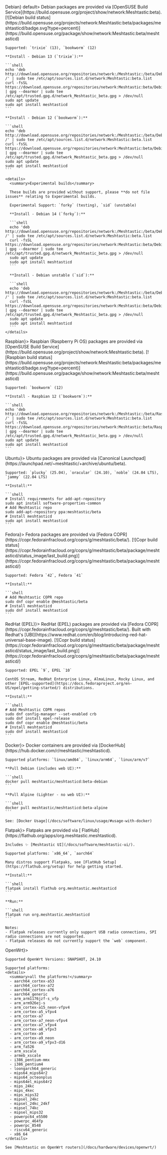 
<Tabs groupId="operating-systems" queryString="os">
  <TabItem value="debian" label={<><Icon icon="mdi:debian" style={{ marginRight: "0.25rem" }} height="1.5rem" /> Debian</>} default>
    Debian packages are provided via [OpenSUSE Build Service](https://build.opensuse.org/project/show/network:Meshtastic:beta).
     [![Debian build status](https://build.opensuse.org/projects/network:Meshtastic:beta/packages/meshtasticd/badge.svg?type=percent)](https://build.opensuse.org/package/show/network:Meshtastic:beta/meshtasticd)

    Supported: `trixie` (13), `bookworm` (12)

    **Install - Debian 13 (`trixie`):**

    ```shell
    echo 'deb http://download.opensuse.org/repositories/network:/Meshtastic:/beta/Debian_13/ /' | sudo tee /etc/apt/sources.list.d/network:Meshtastic:beta.list
    curl -fsSL https://download.opensuse.org/repositories/network:Meshtastic:beta/Debian_13/Release.key | gpg --dearmor | sudo tee /etc/apt/trusted.gpg.d/network_Meshtastic_beta.gpg > /dev/null
    sudo apt update
    sudo apt install meshtasticd
    ```

    **Install - Debian 12 (`bookworm`):**

    ```shell
    echo 'deb http://download.opensuse.org/repositories/network:/Meshtastic:/beta/Debian_12/ /' | sudo tee /etc/apt/sources.list.d/network:Meshtastic:beta.list
    curl -fsSL https://download.opensuse.org/repositories/network:Meshtastic:beta/Debian_12/Release.key | gpg --dearmor | sudo tee /etc/apt/trusted.gpg.d/network_Meshtastic_beta.gpg > /dev/null
    sudo apt update
    sudo apt install meshtasticd
    ```

    <details>
      <summary>Experimental builds</summary>

      These builds are provided without support, please **do not file issues** relating to Experimental builds.

      Experimental Support: `forky` (testing), `sid` (unstable)

      **Install - Debian 14 (`forky`):**

      ```shell
      echo 'deb http://download.opensuse.org/repositories/network:/Meshtastic:/beta/Debian_Testing/ /' | sudo tee /etc/apt/sources.list.d/network:Meshtastic:beta.list
      curl -fsSL https://download.opensuse.org/repositories/network:Meshtastic:beta/Debian_Testing/Release.key | gpg --dearmor | sudo tee /etc/apt/trusted.gpg.d/network_Meshtastic_beta.gpg > /dev/null
      sudo apt update
      sudo apt install meshtasticd
      ```

      **Install - Debian unstable (`sid`):**

      ```shell
      echo 'deb http://download.opensuse.org/repositories/network:/Meshtastic:/beta/Debian_Unstable/ /' | sudo tee /etc/apt/sources.list.d/network:Meshtastic:beta.list
      curl -fsSL https://download.opensuse.org/repositories/network:Meshtastic:beta/Debian_Unstable/Release.key | gpg --dearmor | sudo tee /etc/apt/trusted.gpg.d/network_Meshtastic_beta.gpg > /dev/null
      sudo apt update
      sudo apt install meshtasticd
      ```
    </details>

  </TabItem>
  <TabItem value="raspbian" label={<><Icon icon="cib:raspberry-pi" style={{ marginRight: "0.25rem" }} height="1.5rem" /> Raspbian</>}>
    Raspbian (Raspberry Pi OS) packages are provided via [OpenSUSE Build Service](https://build.opensuse.org/project/show/network:Meshtastic:beta).
     [![Raspbian build status](https://build.opensuse.org/projects/network:Meshtastic:beta/packages/meshtasticd/badge.svg?type=percent)](https://build.opensuse.org/package/show/network:Meshtastic:beta/meshtasticd)

    Supported: `bookworm` (12)

    **Install - Raspbian 12 (`bookworm`):**

    ```shell
    echo 'deb http://download.opensuse.org/repositories/network:/Meshtastic:/beta/Raspbian_12/ /' | sudo tee /etc/apt/sources.list.d/network:Meshtastic:beta.list
    curl -fsSL https://download.opensuse.org/repositories/network:Meshtastic:beta/Raspbian_12/Release.key | gpg --dearmor | sudo tee /etc/apt/trusted.gpg.d/network_Meshtastic_beta.gpg > /dev/null
    sudo apt update
    sudo apt install meshtasticd
    ```

  </TabItem>
  <TabItem value="ubuntu" label={<><Icon icon="mdi:ubuntu" style={{ marginRight: "0.25rem" }} height="1.5rem" /> Ubuntu</>}>
    Ubuntu packages are provided via [Canonical Launchpad](https://launchpad.net/~meshtastic/+archive/ubuntu/beta).

    Supported: `plucky` (25.04), `oracular` (24.10), `noble` (24.04 LTS), `jammy` (22.04 LTS)

    **Install:**

    ```shell
    # Install requirements for add-apt-repository
    sudo apt install software-properties-common
    # Add Meshtastic repo
    sudo add-apt-repository ppa:meshtastic/beta
    # Install meshtasticd
    sudo apt install meshtasticd
    ```

  </TabItem>
  <TabItem value="fedora" label={<><Icon icon="mdi:fedora" style={{ marginRight: "0.25rem" }} height="1.5rem" /> Fedora</>}>
    Fedora packages are provided via [Fedora COPR](https://copr.fedorainfracloud.org/coprs/g/meshtastic/beta/).
    [![Copr build status](https://copr.fedorainfracloud.org/coprs/g/meshtastic/beta/package/meshtasticd/status_image/last_build.png)](https://copr.fedorainfracloud.org/coprs/g/meshtastic/beta/package/meshtasticd/)

    Supported: Fedora `42`, Fedora `41`

    **Install:**

    ```shell
    # Add Meshtastic COPR repo
    sudo dnf copr enable @meshtastic/beta
    # Install meshtasticd
    sudo dnf install meshtasticd
    ```

  </TabItem>
  <TabItem value="epel" label={<><Icon icon="mdi:redhat" style={{ marginRight: "0.25rem" }} height="1.5rem" /> RedHat (EPEL)</>}>
    RedHat (EPEL) packages are provided via [Fedora COPR](https://copr.fedorainfracloud.org/coprs/g/meshtastic/beta/).
    Built with Redhat's [UBI](https://www.redhat.com/en/blog/introducing-red-hat-universal-base-image).
    [![Copr build status](https://copr.fedorainfracloud.org/coprs/g/meshtastic/beta/package/meshtasticd/status_image/last_build.png)](https://copr.fedorainfracloud.org/coprs/g/meshtastic/beta/package/meshtasticd/)

    Supported: EPEL `9`, EPEL `10`

    CentOS Stream, RedHat Enterprise Linux, AlmaLinux, Rocky Linux, and other [EPEL-supported](https://docs.fedoraproject.org/en-US/epel/getting-started/) distributions.

    **Install:**

    ```shell
    # Add Meshtastic COPR repos
    sudo dnf config-manager --set-enabled crb
    sudo dnf install epel-release
    sudo dnf copr enable @meshtastic/beta
    # Install meshtasticd
    sudo dnf install meshtasticd
    ```

  </TabItem>
  <TabItem value="docker" label={<><Icon icon="mdi:docker" style={{ marginRight: "0.25rem" }} height="1.5rem" /> Docker</>}>
    Docker containers are provided via [DockerHub](https://hub.docker.com/r/meshtastic/meshtasticd).

    Supported platforms: `linux/amd64`, `linux/arm64`, `linux/arm/v7`

    **Pull Debian (includes web UI):**

    ```shell
    docker pull meshtastic/meshtasticd:beta-debian
    ```

    **Pull Alpine (Lighter - no web UI):**

    ```shell
    docker pull meshtastic/meshtasticd:beta-alpine
    ```

    See: [Docker Usage](/docs/software/linux/usage/#usage-with-docker)

  </TabItem>
  <TabItem value="flatpak" label={<><Icon icon="simple-icons:flatpak" style={{ marginRight: "0.25rem" }} height="1.5rem" /> Flatpak</>}>
    Flatpaks are provided via [<Icon icon="simple-icons:flathub" /> FlatHub](https://flathub.org/apps/org.meshtastic.meshtasticd).

    Includes ✨ [Meshtastic UI](/docs/software/meshtastic-ui/).

    Supported platforms: `x86_64`, `aarch64`

    Many distros support Flatpaks, see [FlatHub Setup](https://flathub.org/setup) for help getting started.

    **Install:**

    ```shell
    flatpak install flathub org.meshtastic.meshtasticd
    ```

    **Run:**

    ```shell
    flatpak run org.meshtastic.meshtasticd
    ```

    Notes:
    - Flatpak releases currently only support USB radio connections, SPI radio connections are not supported.
    - Flatpak releases do not currently support the `web` component.

  </TabItem>
  <TabItem value="openwrt" label={<><Icon icon="simple-icons:openwrt" style={{ marginRight: "0.25rem" }} height="1.5rem" /> OpenWrt</>}>

    Supported OpenWrt Versions: SNAPSHOT, 24.10

    Supported platforms:
    <details>
      <summary>all the platforms!</summary>
      - aarch64_cortex-a53
      - aarch64_cortex-a72
      - aarch64_cortex-a76
      - aarch64_generic
      - arm_arm1176jzf-s_vfp
      - arm_arm926ej-s
      - arm_cortex-a15_neon-vfpv4
      - arm_cortex-a5_vfpv4
      - arm_cortex-a7
      - arm_cortex-a7_neon-vfpv4
      - arm_cortex-a7_vfpv4
      - arm_cortex-a8_vfpv3
      - arm_cortex-a9
      - arm_cortex-a9_neon
      - arm_cortex-a9_vfpv3-d16
      - arm_fa526
      - arm_xscale
      - armeb_xscale
      - i386_pentium-mmx
      - i386_pentium4
      - loongarch64_generic
      - mips64_mips64r2
      - mips64_octeonplus
      - mips64el_mips64r2
      - mips_24kc
      - mips_4kec
      - mips_mips32
      - mipsel_24kc
      - mipsel_24kc_24kf
      - mipsel_74kc
      - mipsel_mips32
      - powerpc64_e5500
      - powerpc_464fp
      - powerpc_8548
      - riscv64_generic
      - x86_64
    </details>

    See [Meshtastic on OpenWrt routers](/docs/hardware/devices/openwrt/)

  </TabItem>
</Tabs>
